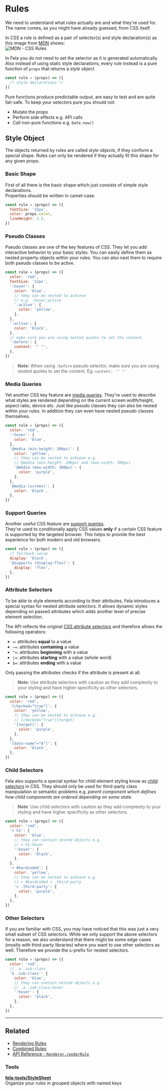 # Rules

We need to understand what rules actually are and what they're used for. The name comes, as you might have already guessed, from CSS itself.<br />

In CSS a rule is defined as a pair of selector(s) and style declaration(s) as this image from [MDN](https://developer.mozilla.org/docs/Web/CSS/Syntax) shows:<br />
![MDN - CSS Rules](https://developer.mozilla.org/en-US/docs/Web/CSS/Syntax/ruleset.png)

In Fela you do not need to set the selector as it is generated automatically. Also instead of using static style declarations, every rule instead is a pure function of `props` that returns a _style object_. <br />

```javascript nocopy
const rule = (props) => ({
  /* style declarations */
})
```

Pure functions produce predictable output, are easy to test and are quite fail-safe. To keep your selectors pure you should not:

- Mutate the _props_
- Perform side effects e.g. API calls
- Call non-pure functions e.g. `Date.now()`

## Style Object

The objects returned by rules are called _style objects_, if they conform a special shape. Rules can only be rendered if they actually fit this shape for any given props.

### Basic Shape

First of all there is the basic shape which just consists of simple style declarations.<br />
Properties should be written in camel-case.

```javascript
const rule = (props) => ({
  fontSize: '15px',
  color: props.color,
  lineHeight: 1.5,
})
```

### Pseudo Classes

Pseudo classes are one of the key features of CSS. They let you add interactive behavior to your basic styles. You can easily define them as nested property objects within your rules. You can also nest them to require both pseudo classes to be active.

```javascript
const rule = (props) => ({
  color: 'red',
  fontSize: '12px',
  ':hover': {
    color: 'blue',
    // they can be nested to achieve
    // e.g. :hover:active
    ':active': {
      color: 'yellow',
    },
  },
  ':active': {
    color: 'black',
  },
  // make sure you are using nested quotes to set the content.
  ':before': {
    content: '" "',
  },
})
```

> **Note:** When using `:before` pseudo selector, make sure you are using nested quotes to set the content. Eg: `content: '" "'`

### Media Queries

Yet another CSS key feature are [media queries](https://developer.mozilla.org/en-US/docs/Web/CSS/Media_Queries/Using_media_queries). They're used to describe what styles are rendered depending on the current screen width/height, aspect ratio, device etc. Just like pseudo classes they can also be nested within your rules. In addition they can even have nested pseudo classes themselves.

```javascript
const rule = (props) => ({
  color: 'red',
  ':hover': {
    color: 'blue',
  },
  '@media (min-height: 200px)': {
    color: 'yellow',
    // they can be nested to achieve e.g.
    // @media (min-height: 200px) and (max-width: 300px)
    '@media (max-width: 300px)': {
      color: 'purple',
    },
  },
  '@media (screen)': {
    color: 'black',
  },
})
```

### Support Queries

Another useful CSS feature are [support queries](https://developer.mozilla.org/en-US/docs/Web/CSS/@supports).<br />
They're used to conditionally apply CSS values **only** if a certain CSS feature is supported by the targeted browser. This helps to provide the best experience for both modern and old browsers.

```javascript
const rule = (props) => ({
  // fallback value
  display: 'block',
  '@supports (display:flex)': {
    display: 'flex',
  },
})
```

### Attribute Selectors

To be able to style elements according to their attributes, Fela introduces a special syntax for nested attribute selectors. It allows dynamic styles depending on passed attributes which adds another level of precise element selection.

The API reflects the original [CSS attribute selectors](https://developer.mozilla.org/en-US/docs/Learn/CSS/Introduction_to_CSS/Attribute_selectors) and therefore allows the following operators:

- `=`: attributes **equal** to a value
- `~=`: attributes **containing** a value
- `^=`: attributes **beginning** with a value
- `|=`: attributes **starting** with a value (whole word)
- `$=`: attributes **ending** with a value

Only passing the attributes checks if the attribute is present at all.

> **Note**: Use attribute selectors with caution as they add complexity to your styling and have higher specificity as other selectors.

```javascript
const rule = (props) => ({
  color: 'red',
  '[checked="true"]': {
    color: 'yellow',
    // they can be nested to achieve e.g.
    // [checked="true"][target]
    '[target]': {
      color: 'purple',
    },
  },
  '[data-name^="A"]': {
    color: 'black',
  },
})
```

### Child Selectors

Fela also supports a special syntax for child element styling know as [child selectors](https://developer.mozilla.org/es/docs/Web/CSS/Child_selectors) in CSS.
They should only be used for third-party class manipulation or semantic problems e.g. _parent component which defines how child components are ordered depending on some state._

> **Note**: Use child selectors with caution as they add complexity to your styling and have higher specificity as other selectors.

```javascript
const rule = (props) => ({
  color: 'red',
  '> h1': {
    color: 'blue',
    // they can contain nested objects e.g.
    // > h1:hover
    ':hover': {
      color: 'black',
    },
  },
  '> #hardcoded': {
    color: 'yellow',
    // they can be nested to achieve e.g.
    // > #hardcoded > .third-party
    '> .third-party': {
      color: 'purple',
    },
  },
})
```

### Other Selectors

If you are familiar with CSS, you may have noticed that this was just a very small subset of CSS selectors. While we only support the above selectors for a reason, we also understand that there might be some edge cases (mostly with third-party libraries) where you want to use other selectors as well. Therefore we provide the `&`-prefix for nested selectors.

```javascript
const rule = (props) => ({
  color: 'red',
  // .a .sub-class
  '& .sub-class': {
    color: 'blue',
    // they can contain nested objects e.g.
    // .a .sub-class:hover
    ':hover': {
      color: 'black',
    },
  },
})
```

---

## Related

- [Rendering Rules](basics/renderer#renderrule)
- [Combined Rules](advanced/combined-rules)
- [API Reference - `Renderer.renderRule`](api/fela/renderer#renderrule)

### Tools

**[fela-tools/StyleSheet](https://github.com/robinweser/fela/blob/master/packages/fela-tools/docs/StyleSheet.md)**<br />
Organize your rules in grouped objects with named keys

